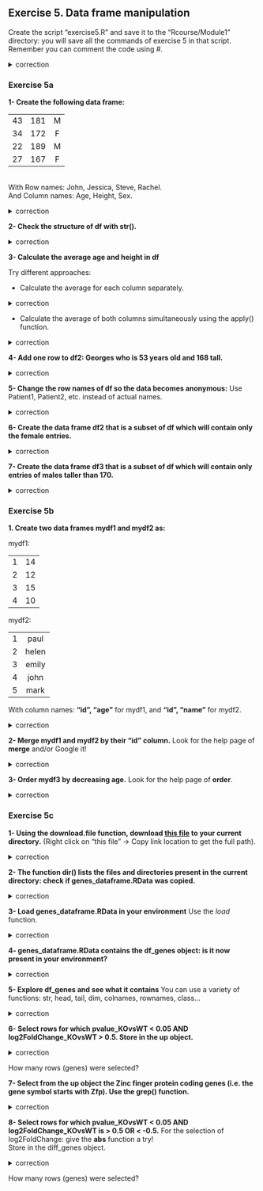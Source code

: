 ## Exercise 5. Data frame manipulation

Create the script "exercise5.R" and save it to the "Rcourse/Module1" directory: you will save all the commands of exercise 5 in that script.
<br>Remember you can comment the code using #.


<details>
<summary>
correction
</summary>

```r
getwd()
setwd("Rcourse/Module1")
setwd("~/Rcourse/Module1")
```

</details>

### Exercise 5a

**1- Create the following data frame:**

| | | |
|:---:|:---:|:---:|
|43|181|M|
|34|172|F|
|22|189|M|
|27|167|F|

<br>
With Row names: John, Jessica, Steve, Rachel.
<br>
And Column names: Age, Height, Sex.

<details>
<summary>
correction
</summary>

```r
df <- data.frame(Age=c(43, 34, 22, 27), 
                 Height=c(181, 172, 189, 167),
                 Sex=c("M", "F", "M", "F"),
                 row.names = c("John", "Jessica", "Steve", "Rachel"),
                 stringsAsFactors=FALSE)
```

</details>

**2- Check the structure of df with str().**

<details>
<summary>
correction
</summary>

```r
str(df)
```

</details>

**3- Calculate the average age and height in df**

Try different approaches:

* Calculate the average for each column separately.

<details>
<summary>
correction
</summary>

```r
mean(df$Age)
mean(df$Height)
```

</details>

* Calculate the average of both columns simultaneously using the apply() function.

<details>
<summary>
correction
</summary>

```r
# we have to remove the Sex column: we can calculate the average only with numbers
apply(df[,-3], 2, mean)
apply(df[,1:2], 2, mean)
apply(df[,-grep("Sex", colnames(df))], 2, mean)
```

</details>

**4- Add one row to df2: Georges who is 53 years old and 168 tall.**

<details>
<summary>
correction
</summary>

```r
# Georges= allows us to enter the row name at the same time as we add a row
df <- rbind(df, Georges=c(53, 168, "M"))
```

</details>

**5- Change the row names of df so the data becomes anonymous:** 
Use Patient1, Patient2, etc. instead of actual names.

<details>
<summary>
correction
</summary>

```r
rownames(df) <- c("Patient1", "Patient2", "Patient3", "Patient4", "Patient5")
# try also the paste function!
rownames(df) <- paste("Patient", 1:5, sep="")
```

</details>

**6- Create the data frame df2 that is a subset of df which will contain only the female entries.**
 
<details>
<summary>
correction
</summary>

```r
# which elements are female ("F" in the "Sex" colum)
df$Sex=="F"
# retrieve rows that contain the female entries, and save in df2
df2 <- df[df$Sex=="F",]
```

</details>

**7- Create the data frame df3 that is a subset of df which will contain only entries of males taller than 170.**
 
<details>
<summary>
correction
</summary>

```r
# which entries are males
df$Sex=="M"
# which entries are greater than 170 in column "Height"
df$Sex=="M" & df$Height > 170
# retrieve rows that contain the males that are taller than 170, and save in df3
df3 <- df[df$Sex=="M" & df$Height > 170,]
```

</details>

### Exercise 5b

**1. Create two data frames mydf1 and mydf2 as:**

mydf1:

| | |
|:---:|:---:|
|1|14|
|2|12|
|3|15|
|4|10|

mydf2:

| | |
|:---:|:---:|
|1|paul|
|2|helen|
|3|emily|
|4|john|
|5|mark|

With column names: **"id", "age"** for mydf1, and **"id", "name"** for mydf2.

<details>
<summary>
correction
</summary>

```r
mydf1 <- data.frame(id=1:4, age=c(14,12,15,10))
mydf2 <- data.frame(id=1:5, name=c("paul", "helen", "emily", "john", "mark"))
```

</details>

**2- Merge mydf1 and mydf2 by their "id" column.**
Look for the help page of **merge** and/or Google it!

<details>
<summary>
correction
</summary>

```r
# input 2 data frames
# "by" columns indicate by which column you want to merge the data
merge(x=mydf1, y=mydf2, by.x="id", by.y="id")
mydf3 <- merge(x=mydf1, y=mydf2, by="id")
```

</details>

**3- Order mydf3 by decreasing age.**
Look for the help page of **order**.

<details>
<summary>
correction
</summary>

```r
# order the age column (default is increasing order)
order(mydf3$age)
# order the age column by decreasing order
order(mydf3$age, decreasing = TRUE)
# order the whole data frame by the column age in decreasing order
mydf3[order(mydf3$age, decreasing = TRUE), ]
```

</details>

### Exercise 5c

**1- Using the download.file function, download [this file](https://public-docs.crg.es/biocore/sbonnin/Rcourse/genes_dataframe.RData) to your current directory.** (Right click on "this file" -> Copy link location to get the full path).

<details>
<summary>
correction
</summary>

```r
# failing: download.file("https://github.com/sbcrg/CRG_RIntroduction/blob/master/genes_dataframe.RData", "genes_dataframe.RData")
download.file("https://public-docs.crg.es/biocore/sbonnin/Rcourse/genes_dataframe.RData", "genes_dataframe.RData")
```

</details>

**2- The function dir() lists the files and directories present in the current directory: check if genes_dataframe.RData was copied.**

<details>
<summary>
correction
</summary>

```r
dir()
```

</details>

**3- Load genes_dataframe.RData in your environment**
Use the *load* function.

<details>
<summary>
correction
</summary>

```r
load("genes_dataframe.RData")
```

</details>

**4- genes_dataframe.RData contains the df_genes object: is it now present in your environment?**

<details>
<summary>
correction
</summary>

```r
ls()
```

</details>

**5- Explore df_genes and see what it contains**
You can use a variety of functions: str, head, tail, dim, colnames, rownames, class... 
 
<details>
<summary>
correction
</summary>

```r
str(df_genes)
head(df_genes)
tail(df_genes)
dim(df_genes)
colnames(df_genes)
rownames(df_genes)
class(df_genes)
```

</details>

**6- Select rows for which pvalue_KOvsWT < 0.05 AND log2FoldChange_KOvsWT > 0.5. Store in the up object.**

<details>
<summary>
correction
</summary>

```r
# rows where pvalue_KOvsWT < 0.05 
df_genes$pvalue_KOvsWT < 0.05
# rows where log2FoldChange_KOvsWT > 0.5
df_genes$log2FoldChange_KOvsWT > 0.5
# rows that comply both of the above conditions
df_genes$pvalue_KOvsWT < 0.05 & df_genes$log2FoldChange_KOvsWT > 0.5
# select rows for which pvalue_KOvsWT < 0.05 AND log2FoldChange_KOvsWT > 0.5
up <- df_genes[df_genes$pvalue_KOvsWT < 0.05 & 
                 df_genes$log2FoldChange_KOvsWT > 0.5,]
```

</details>

How many rows (genes) were selected?


**7- Select from the up object the Zinc finger protein coding genes (i.e. the gene symbol starts with Zfp). Use the grep() function.**

<details>
<summary>
correction       
</summary>

```r
# extract gene symbol column
up$gene_symbol
# use grep to get the genes matching the pattern "Zfp"
up[grep("Zf", up$gene_symbol), ]
```

</details>

**8- Select rows for which pvalue_KOvsWT < 0.05 AND log2FoldChange_KOvsWT is > 0.5 OR < -0.5.**
For the selection of log2FoldChange: give the **abs** function a try! 
<br>Store in the diff_genes object.

<details>
<summary>
correction
</summary>

```r
# rows where pvalue_KOvsWT < 0.05
df_genes$pvalue_KOvsWT < 0.05
# rows where log2FoldChange_KOvsWT > 0.5
df_genes$log2FoldChange_KOvsWT > 0.5
# rows where log2FoldChange_KOvsWT < -0.5
df_genes$log2FoldChange_KOvsWT > -0.5
# rows where log2FoldChange_KOvsWT < -0.5 OR log2FoldChange_KOvsWT > 0.5
df_genes$log2FoldChange_KOvsWT > 0.5 | df_genes$log2FoldChange_KOvsWT > -0.5
# same as above but using the abs function
abs(df_genes$log2FoldChange_KOvsWT) > 0.5
# combine all required criteria
df_genes$pvalue_KOvsWT < 0.05 & abs(df_genes$log2FoldChange_KOvsWT) > 0.5
# extract corresponding entries
diff_genes <- df_genes[df_genes$pvalue_KOvsWT < 0.05 & 
                 abs(df_genes$log2FoldChange_KOvsWT) > 0.5,]
```

</details>

How many rows (genes) were selected?

